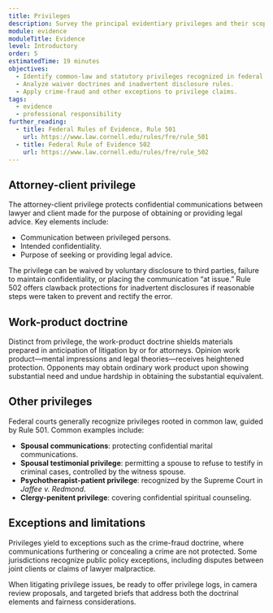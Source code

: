 ```yaml
---
title: Privileges
description: Survey the principal evidentiary privileges and their scope, waiver, and exceptions.
module: evidence
moduleTitle: Evidence
level: Introductory
order: 5
estimatedTime: 19 minutes
objectives:
  - Identify common-law and statutory privileges recognized in federal courts.
  - Analyze waiver doctrines and inadvertent disclosure rules.
  - Apply crime-fraud and other exceptions to privilege claims.
tags:
  - evidence
  - professional responsibility
further_reading:
  - title: Federal Rules of Evidence, Rule 501
    url: https://www.law.cornell.edu/rules/fre/rule_501
  - title: Federal Rule of Evidence 502
    url: https://www.law.cornell.edu/rules/fre/rule_502
---
```

## Attorney-client privilege

The attorney-client privilege protects confidential communications between lawyer and client made for the purpose of obtaining or
providing legal advice. Key elements include:

- Communication between privileged persons.
- Intended confidentiality.
- Purpose of seeking or providing legal advice.

The privilege can be waived by voluntary disclosure to third parties, failure to maintain confidentiality, or placing the
communication “at issue.” Rule 502 offers clawback protections for inadvertent disclosures if reasonable steps were taken to
prevent and rectify the error.

## Work-product doctrine

Distinct from privilege, the work-product doctrine shields materials prepared in anticipation of litigation by or for attorneys.
Opinion work product—mental impressions and legal theories—receives heightened protection. Opponents may obtain ordinary work
product upon showing substantial need and undue hardship in obtaining the substantial equivalent.

## Other privileges

Federal courts generally recognize privileges rooted in common law, guided by Rule 501. Common examples include:

- **Spousal communications**: protecting confidential marital communications.
- **Spousal testimonial privilege**: permitting a spouse to refuse to testify in criminal cases, controlled by the witness spouse.
- **Psychotherapist-patient privilege**: recognized by the Supreme Court in *Jaffee v. Redmond*.
- **Clergy-penitent privilege**: covering confidential spiritual counseling.

## Exceptions and limitations

Privileges yield to exceptions such as the crime-fraud doctrine, where communications furthering or concealing a crime are not
protected. Some jurisdictions recognize public policy exceptions, including disputes between joint clients or claims of lawyer
malpractice.

When litigating privilege issues, be ready to offer privilege logs, in camera review proposals, and targeted briefs that address
both the doctrinal elements and fairness considerations.

